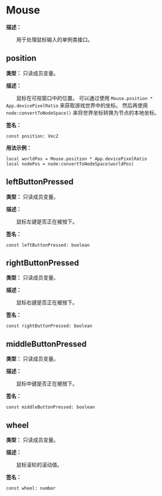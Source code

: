 
# Mouse

**描述：**

&emsp;&emsp;用于处理鼠标输入的单例类接口。

## position

**类型：** 只读成员变量。

**描述：**

&emsp;&emsp;鼠标在可视窗口中的位置。
可以通过使用 `Mouse.position * App.devicePixelRatio` 来获取游戏世界中的坐标。
然后再使用 `node:convertToNodeSpace()` 来将世界坐标转换为节点的本地坐标。

**签名：**
```tl
const position: Vec2
```

**用法示例：**
```tl
local worldPos = Mouse.position * App.devicePixelRatio
local nodePos = node:convertToNodeSpace(worldPos)
```

## leftButtonPressed

**类型：** 只读成员变量。

**描述：**

&emsp;&emsp;鼠标左键是否正在被按下。

**签名：**
```tl
const leftButtonPressed: boolean
```

## rightButtonPressed

**类型：** 只读成员变量。

**描述：**

&emsp;&emsp;鼠标右键是否正在被按下。

**签名：**
```tl
const rightButtonPressed: boolean
```

## middleButtonPressed

**类型：** 只读成员变量。

**描述：**

&emsp;&emsp;鼠标中键是否正在被按下。

**签名：**
```tl
const middleButtonPressed: boolean
```

## wheel

**类型：** 只读成员变量。

**描述：**

&emsp;&emsp;鼠标滚轮的滚动值。

**签名：**
```tl
const wheel: number
```